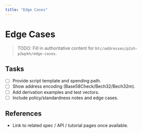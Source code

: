 ```yaml
---
title: "Edge Cases"
---
```


# Edge Cases

> TODO: Fill in authoritative content for `btc/addresses/p2sh-p2wpkh/edge-cases`.

## Tasks
- [ ] Provide script template and spending path.
- [ ] Show address encoding (Base58Check/Bech32/Bech32m).
- [ ] Add derivation examples and test vectors.
- [ ] Include policy/standardness notes and edge cases.

## References
- Link to related spec / API / tutorial pages once available.
